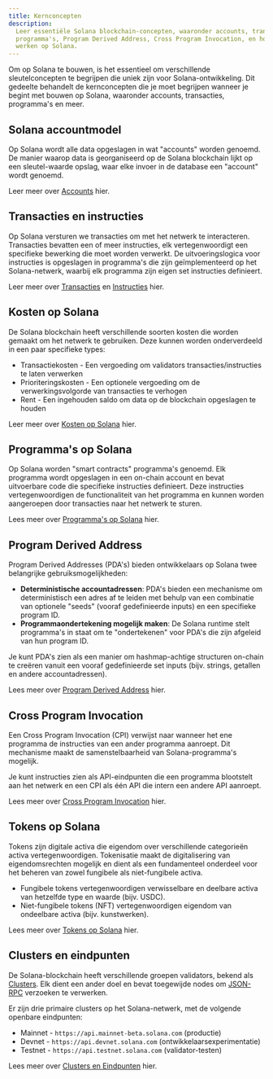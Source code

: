```yaml
---
title: Kernconcepten
description:
  Leer essentiële Solana blockchain-concepten, waaronder accounts, transacties,
  programma's, Program Derived Address, Cross Program Invocation, en hoe tokens
  werken op Solana.
---
```


Om op Solana te bouwen, is het essentieel om verschillende sleutelconcepten te
begrijpen die uniek zijn voor Solana-ontwikkeling. Dit gedeelte behandelt de
kernconcepten die je moet begrijpen wanneer je begint met bouwen op Solana,
waaronder accounts, transacties, programma's en meer.

## Solana accountmodel

Op Solana wordt alle data opgeslagen in wat "accounts" worden genoemd. De manier
waarop data is georganiseerd op de Solana blockchain lijkt op een sleutel-waarde
opslag, waar elke invoer in de database een "account" wordt genoemd.

Leer meer over [Accounts](/docs/core/accounts) hier.

## Transacties en instructies

Op Solana versturen we transacties om met het netwerk te interacteren.
Transacties bevatten een of meer instructies, elk vertegenwoordigt een
specifieke bewerking die moet worden verwerkt. De uitvoeringslogica voor
instructies is opgeslagen in programma's die zijn geïmplementeerd op het
Solana-netwerk, waarbij elk programma zijn eigen set instructies definieert.

Leer meer over [Transacties](/docs/core/transactions) en
[Instructies](/docs/core/transactions#instruction) hier.

## Kosten op Solana

De Solana blockchain heeft verschillende soorten kosten die worden gemaakt om
het netwerk te gebruiken. Deze kunnen worden onderverdeeld in een paar
specifieke types:

- Transactiekosten - Een vergoeding om validators transacties/instructies te
  laten verwerken
- Prioriteringskosten - Een optionele vergoeding om de verwerkingsvolgorde van
  transacties te verhogen
- Rent - Een ingehouden saldo om data op de blockchain opgeslagen te houden

Leer meer over [Kosten op Solana](/docs/core/fees) hier.

## Programma's op Solana

Op Solana worden "smart contracts" programma's genoemd. Elk programma wordt
opgeslagen in een on-chain account en bevat uitvoerbare code die specifieke
instructies definieert. Deze instructies vertegenwoordigen de functionaliteit
van het programma en kunnen worden aangeroepen door transacties naar het netwerk
te sturen.

Lees meer over [Programma's op Solana](/docs/core/programs) hier.

## Program Derived Address

Program Derived Addresses (PDA's) bieden ontwikkelaars op Solana twee
belangrijke gebruiksmogelijkheden:

- **Deterministische accountadressen**: PDA's bieden een mechanisme om
  deterministisch een adres af te leiden met behulp van een combinatie van
  optionele "seeds" (vooraf gedefinieerde inputs) en een specifieke program ID.
- **Programmaondertekening mogelijk maken**: De Solana runtime stelt programma's
  in staat om te "ondertekenen" voor PDA's die zijn afgeleid van hun program ID.

Je kunt PDA's zien als een manier om hashmap-achtige structuren on-chain te
creëren vanuit een vooraf gedefinieerde set inputs (bijv. strings, getallen en
andere accountadressen).

Lees meer over [Program Derived Address](/docs/core/pda) hier.

## Cross Program Invocation

Een Cross Program Invocation (CPI) verwijst naar wanneer het ene programma de
instructies van een ander programma aanroept. Dit mechanisme maakt de
samenstelbaarheid van Solana-programma's mogelijk.

Je kunt instructies zien als API-eindpunten die een programma blootstelt aan het
netwerk en een CPI als één API die intern een andere API aanroept.

Lees meer over [Cross Program Invocation](/docs/core/cpi) hier.

## Tokens op Solana

Tokens zijn digitale activa die eigendom over verschillende categorieën activa
vertegenwoordigen. Tokenisatie maakt de digitalisering van eigendomsrechten
mogelijk en dient als een fundamenteel onderdeel voor het beheren van zowel
fungibele als niet-fungibele activa.

- Fungibele tokens vertegenwoordigen verwisselbare en deelbare activa van
  hetzelfde type en waarde (bijv. USDC).
- Niet-fungibele tokens (NFT) vertegenwoordigen eigendom van ondeelbare activa
  (bijv. kunstwerken).

Lees meer over [Tokens op Solana](/docs/core/tokens) hier.

## Clusters en eindpunten

De Solana-blockchain heeft verschillende groepen validators, bekend als
[Clusters](/docs/references/clusters). Elk dient een ander doel en bevat
toegewijde nodes om [JSON-RPC](/docs/rpc/) verzoeken te verwerken.

Er zijn drie primaire clusters op het Solana-netwerk, met de volgende openbare
eindpunten:

- Mainnet - `https://api.mainnet-beta.solana.com` (productie)
- Devnet - `https://api.devnet.solana.com` (ontwikkelaarsexperimentatie)
- Testnet - `https://api.testnet.solana.com` (validator-testen)

Lees meer over [Clusters en Eindpunten](/docs/references/clusters) hier.
